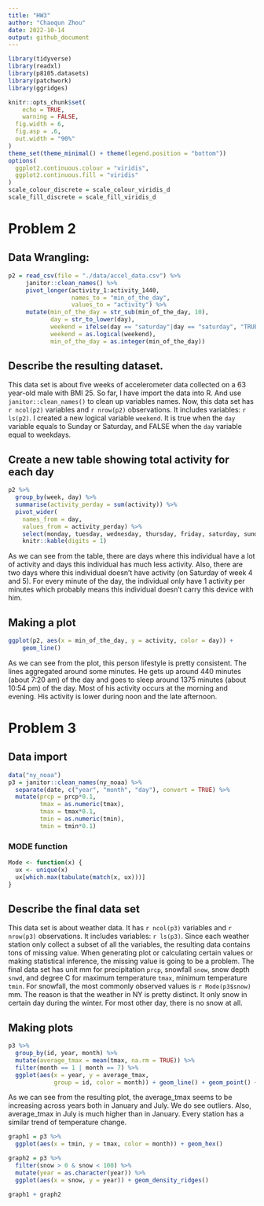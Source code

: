 ```yaml
---
title: "HW3"
author: "Chaoqun Zhou"
date: 2022-10-14
output: github_document
---
```


```r
library(tidyverse)
library(readxl)
library(p8105.datasets)
library(patchwork)
library(ggridges)

knitr::opts_chunk$set(
	echo = TRUE,
	warning = FALSE,
  fig.width = 6,
  fig.asp = .6,
  out.width = "90%"
)
theme_set(theme_minimal() + theme(legend.position = "bottom"))
options(
  ggplot2.continuous.colour = "viridis",
  ggplot2.continuous.fill = "viridis"
)
scale_colour_discrete = scale_colour_viridis_d
scale_fill_discrete = scale_fill_viridis_d
```

# Problem 2

## Data Wrangling:
```r
p2 = read_csv(file = "./data/accel_data.csv") %>% 
     janitor::clean_names() %>% 
     pivot_longer(activity_1:activity_1440,
                  names_to = "min_of_the_day",
                  values_to = "activity") %>% 
     mutate(min_of_the_day = str_sub(min_of_the_day, 10),
            day = str_to_lower(day),
            weekend = ifelse(day == "saturday"|day == "saturday", "TRUE", "FALSE"),
            weekend = as.logical(weekend),
            min_of_the_day = as.integer(min_of_the_day))
```

## Describe the resulting dataset. 
This data set is about five weeks of accelerometer data collected on a 63 year-old male with BMI 25. So far, I have import the data into R. And use `janitor::clean_names()` to clean up variables names. Now, this data set has `r ncol(p2)` variables and `r nrow(p2)` observations. It includes variables: `r ls(p2)`. I created a new logical variable `weekend`. It is true when the `day` variable equals to Sunday or Saturday, and FALSE when the `day` variable equal to weekdays. 

## Create a new table showing total activity for each day
```r
p2 %>% 
  group_by(week, day) %>% 
  summarise(activity_perday = sum(activity)) %>% 
  pivot_wider(
    names_from = day,
    values_from = activity_perday) %>% 
    select(monday, tuesday, wednesday, thursday, friday, saturday, sunday) %>% 
    knitr::kable(digits = 1)
```
As we can see from the table, there are days where this individual have a lot of activity and days this individual has much less activity. Also, there are two days where this individual doesn't have activity (on Saturday of week 4 and 5). For every minute of the day, the individual only have 1 activity per minutes which probably means this individual doesn't carry this device with him.
 
## Making a plot
```r
ggplot(p2, aes(x = min_of_the_day, y = activity, color = day)) +
    geom_line()
```

As we can see from the plot, this person lifestyle is pretty consistent. The lines aggregated around some minutes. He gets up around 440 minutes (about 7:20 am) of the day and goes to sleep around 1375 minutes (about 10:54 pm) of the day. Most of his activity occurs at the morning and evening. His activity is lower during noon and the late afternoon. 

# Problem 3

## Data import
```r
data("ny_noaa")
p3 = janitor::clean_names(ny_noaa) %>% 
  separate(date, c("year", "month", "day"), convert = TRUE) %>% 
  mutate(prcp = prcp*0.1,
         tmax = as.numeric(tmax),
         tmax = tmax*0.1,
         tmin = as.numeric(tmin),
         tmin = tmin*0.1)

```

### MODE function
```r
Mode <- function(x) {
  ux <- unique(x)
  ux[which.max(tabulate(match(x, ux)))]
}
```

## Describe the final data set
This data set is about weather data. It has `r ncol(p3)` variables and `r nrow(p3)` observations. It includes variables: `r ls(p3)`. Since each weather station only collect a subset of all the variables, the resulting data contains tons of missing value. When generating plot or calculating certain values or making statistical inference, the missing value is going to be a problem. The final data set has unit mm for precipitation `prcp`, snowfall `snow`, snow depth `snwd`, and degree C for maximum temperature `tmax`, minimum temperature `tmin`. For snowfall, the most commonly observed values is `r Mode(p3$snow)` mm. The reason is that the weather in NY is pretty distinct. It only snow in certain day during the winter. For most other day, there is no snow at all.

## Making plots
```r
p3 %>% 
  group_by(id, year, month) %>% 
  mutate(average_tmax = mean(tmax, na.rm = TRUE)) %>%
  filter(month == 1 | month == 7) %>% 
  ggplot(aes(x = year, y = average_tmax, 
             group = id, color = month)) + geom_line() + geom_point() + facet_grid(. ~ month)
```

As we can see from the resulting plot, the average_tmax seems to be increasing across years both in January and July. We do see outliers. Also, average_tmax in July is much higher than in January. Every station has a similar trend of temperature change. 

```r
graph1 = p3 %>% 
  ggplot(aes(x = tmin, y = tmax, color = month)) + geom_hex()

graph2 = p3 %>% 
  filter(snow > 0 & snow < 100) %>% 
  mutate(year = as.character(year)) %>% 
  ggplot(aes(x = snow, y = year)) + geom_density_ridges()

graph1 + graph2
```


















